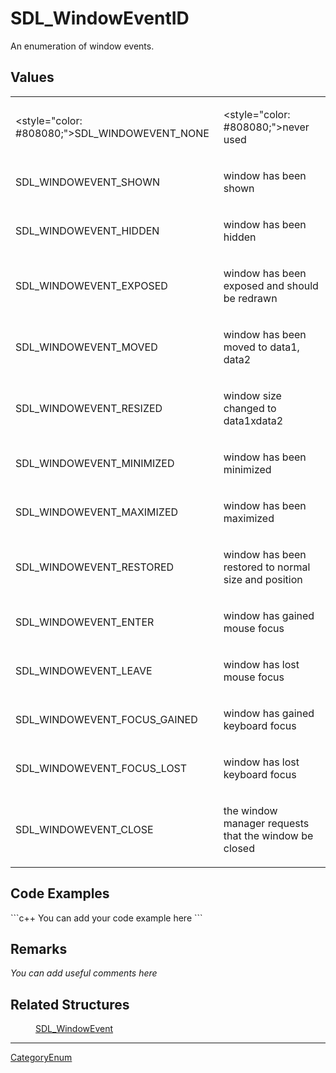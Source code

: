 <!-- pragma section-numbers off -->
<!-- pragma disable-camelcase -->

= SDL_WindowEventID =
An enumeration of window events.


== Values ==
{|
|<style="color: #808080;">SDL_WINDOWEVENT_NONE
|<style="color: #808080;">never used
|-
|SDL_WINDOWEVENT_SHOWN
|window has been shown
|-
|SDL_WINDOWEVENT_HIDDEN
|window has been hidden
|-
|SDL_WINDOWEVENT_EXPOSED
|window has been exposed and should be redrawn
|-
|SDL_WINDOWEVENT_MOVED
|window has been moved to data1, data2
|-
|SDL_WINDOWEVENT_RESIZED
|window size changed to data1xdata2
|-
|SDL_WINDOWEVENT_MINIMIZED
|window has been minimized
|-
|SDL_WINDOWEVENT_MAXIMIZED
|window has been maximized
|-
|SDL_WINDOWEVENT_RESTORED
|window has been restored to normal size and position
|-
|SDL_WINDOWEVENT_ENTER
|window has gained mouse focus
|-
|SDL_WINDOWEVENT_LEAVE
|window has lost mouse focus
|-
|SDL_WINDOWEVENT_FOCUS_GAINED
|window has gained keyboard focus
|-
|SDL_WINDOWEVENT_FOCUS_LOST
|window has lost keyboard focus
|-
|SDL_WINDOWEVENT_CLOSE
|the window manager requests that the window be closed
|}

== Code Examples ==
```c++
You can add your code example here
```

== Remarks ==
''You can add useful comments here''

== Related Structures ==
:[[SDL_WindowEvent]]

----
[[CategoryEnum]]
